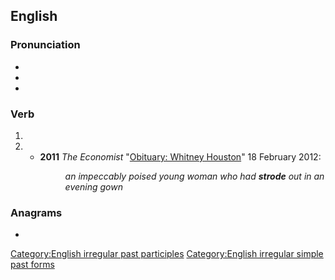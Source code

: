 {{also|Strode}}
==English==

===Pronunciation===
* {{audio|en-us-strode.ogg|Audio (US)|lang=en}}
* {{IPA|/ˈstɹoʊd/|lang=en}}
* {{rhymes|əʊd|lang=en}}

===Verb===
{{head|en|verb form}}

# {{en-simple past of|stride}}
# {{past participle of|stride|lang=en}}
#* '''2011''' ''The Economist'' "[http://www.economist.com/node/21547749 Obituary: Whitney Houston]" 18 February 2012:
#*: ''an impeccably poised young woman who had '''strode''' out in an evening gown''

===Anagrams===
* {{anagrams|en|Dorset|Doster|Droste|doters|rodest|sorted|stored|torsed}}

[[Category:English irregular past participles]]
[[Category:English irregular simple past forms]]